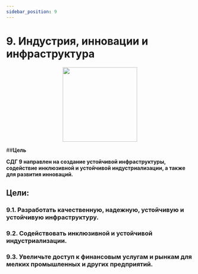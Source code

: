 ```yaml
---
sidebar_position: 9
---
```

# 9. Индустрия, инновации и инфраструктура
<p align="center"><img src="https://www.un.org/sustainabledevelopment/wp-content/uploads/2019/08/E-Goal-09-1024x1024.png" width="200" height="200"/></p>

##**Цель**

**СДГ 9 направлен на создание устойчивой инфраструктуры, содействие инклюзивной и устойчивой индустриализации, а также для развития инноваций.**

 ## Цели: 
    
 ### 9.1. Разработать качественную, надежную, устойчивую и устойчивую инфраструктуру. 

 ### 9.2. Содействовать инклюзивной и устойчивой индустриализации. 

 ### 9.3. Увеличьте доступ к финансовым услугам и рынкам для мелких промышленных и других предприятий.